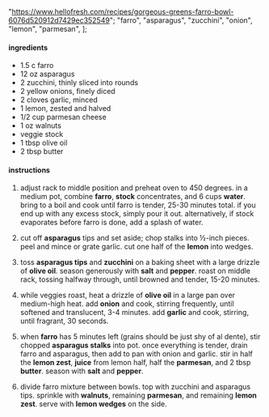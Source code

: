   "https://www.hellofresh.com/recipes/gorgeous-greens-farro-bowl-6076d520912d7429ec352549";
  "farro",
  "asparagus",
  "zucchini",
  "onion",
  "lemon",
  "parmesan",
];

#### ingredients

- 1.5 c farro
- 12 oz asparagus
- 2 zucchini, thinly sliced into rounds
- 2 yellow onions, finely diced
- 2 cloves garlic, minced
- 1 lemon, zested and halved
- 1/2 cup parmesan cheese
- 1 oz walnuts
- veggie stock
- 1 tbsp olive oil
- 2 tbsp butter

#### instructions

1. adjust rack to middle position and preheat oven to 450 degrees. in a medium pot, combine **farro**, **stock** concentrates, and 6 cups **water**. bring to a boil and cook until farro is tender, 25-30 minutes total. if you end up with any excess stock, simply pour it out. alternatively, if stock evaporates before farro is done, add a splash of water.

2. cut off **asparagus** tips and set aside; chop stalks into ½-inch pieces. peel and mince or grate garlic. cut one half of the **lemon** into wedges.

3. toss **asparagus tips** and **zucchini** on a baking sheet with a large drizzle of **olive oil**. season generously with **salt** and **pepper**. roast on middle rack, tossing halfway through, until browned and tender, 15-20 minutes.

4. while veggies roast, heat a drizzle of **olive oil** in a large pan over medium-high heat. add **onion** and cook, stirring frequently, until softened and translucent, 3-4 minutes. add **garlic** and cook, stirring, until fragrant, 30 seconds.

5. when **farro** has 5 minutes left (grains should be just shy of al dente), stir chopped **asparagus stalks** into pot. once everything is tender, drain farro and asparagus, then add to pan with onion and garlic. stir in half the **lemon zest**, **juice** from lemon half, half the **parmesan**, and 2 tbsp **butter**. season with **salt** and **pepper**.

6. divide farro mixture between bowls. top with zucchini and asparagus tips. sprinkle with **walnuts**, remaining **parmesan**, and remaining **lemon zest**. serve with **lemon wedges** on the side.
